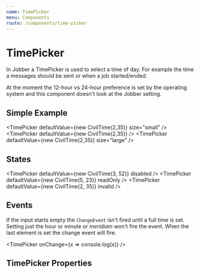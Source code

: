```yaml
---
name: TimePicker
menu: Components
route: /components/time-picker
---
```



# TimePicker

<ComponentStatus stage="pre" responsive="no" accessible="no" />

In Jobber a TimePicker is used to select a time of day. For example the time a
messages should be sent or when a job started/ended.

At the moment the 12-hour vs 24-hour preference is set by the operating system
and this component doesn't look at the Jobber setting.

## Simple Example

<Playground>

  <TimePicker defaultValue={new CivilTime(2,35)} size="small" />
  <TimePicker defaultValue={new CivilTime(2,35)} />
  <TimePicker defaultValue={new CivilTime(2,35)} size="large" />

</Playground>

## States

<Playground>

  <TimePicker defaultValue={new CivilTime(3, 52)} disabled />
  <TimePicker defaultValue={new CivilTime(5, 23)} readOnly />
  <TimePicker defaultValue={new CivilTime(2, 35)} invalid />

</Playground>

## Events

If the input starts empty the `ChangeEvent` isn't fired until a full time is
set. Setting just the hour or minute or _meridiam_ won't fire the event. When
the last element is set the change event will fire.

<Playground>

<TimePicker onChange={x => console.log(x)} />

</Playground>

## TimePicker Properties

<Props of={TimePicker} />
